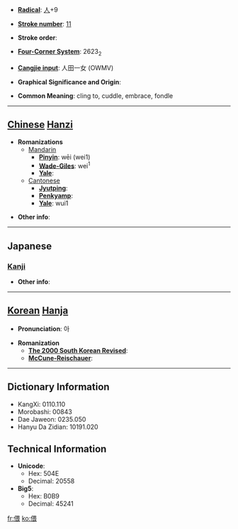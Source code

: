 * '''[[Wiktionary:Chinese radical index| Radical]]''': [[Wiktionary:Chinese radical index 人|人]]+9

* '''[[Wiktionary:Chinese total strokes index|Stroke number]]''': [[Wiktionary:Chinese total strokes index 11|11]]

* '''Stroke order''': 

* '''[[Wiktionary:Chinese four corner index|Four-Corner System]]''': 2623<sub>2</sub>

* '''[[Wiktionary:Chinese Cangjie index|Cangjie input]]''': 人田一女 (OWMV)

* '''Graphical Significance and Origin''': 

* '''Common Meaning''': cling to, cuddle, embrace, fondle

----

== [[Chinese]] [[Hanzi]] ==

* '''Romanizations'''
** [[Mandarin]]
*** '''[[Pinyin]]''': wēi (wei1)
*** '''[[Wade-Giles]]''': wei<sup>1</sup>
*** '''[[Yale]]''': 
**[[Cantonese]]
***'''[[Jyutping]]''':
***'''[[Penkyamp]]''': 
***'''[[Yale]]''': wui1

* '''Other info''': 

----

==Japanese==
===[[Kanji]]===
{{kanji|on readings=[[わい]] (wai), [[え]] (e)
|kun readings=[[ほのか]] (honoka), [[なじむ]] (najimu), [[したしむ]] (shitashimu), [[ちかよる]] (chikayoru)
}}

* '''Other info''':  

----

== [[Korean]] [[Hanja]] ==

* '''Pronunciation''': 아

* '''Romanization'''
** '''[[The 2000 South Korean Revised Romanization|The 2000 South Korean Revised]]''': 
** '''[[McCune-Reischauer]]''': 

----

== Dictionary Information ==

* KangXi: 0110.110
* Morobashi: 00843
* Dae Jaweon: 0235.050
* Hanyu Da Zidian: 10191.020

== Technical Information ==

* '''Unicode''':
** Hex: 504E
** Decimal: 20558
* '''Big5''':
** Hex: B0B9
** Decimal: 45241

[[fr:偎]]
[[ko:偎]]